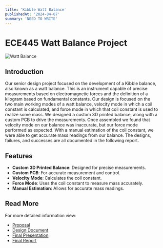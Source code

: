 ```yaml
---
title: 'Kibble Watt Balance'
publishedAt: '2024-04-07'
summary: 'NEED TO WRITE'
---
```


# ECE445 Watt Balance Project

![Watt Balance](/images/wattbalance/balance.jpeg)

## Introduction
Our senior design project focused on the development of a Kibble balance, also known as a watt balance. This is an instrument capable of precise measurements based on electromagnetic forces and the definition of a kilogram based on fundamental constants. Our design is focused on the two main working modes of a watt balance, velocity mode in which a coil constant is calculated, and force mode in which that coil constant is used to realize some mass. We designed a custom 3D printed balance, along with a custom PCB to drive the measurements. Once assembled we found that velocity mode on our balance was inaccurate, but our force mode performed as expected. With a manual estimation of the coil constant, we were able to get accurate mass readings from our balance. The designs, failures, and successes are all documented in the following report.

## Features
- **Custom 3D Printed Balance**: Designed for precise measurements.
- **Custom PCB**: For accurate measurement and control.
- **Velocity Mode**: Calculates the coil constant.
- **Force Mode**: Uses the coil constant to measure mass accurately.
- **Manual Estimation**: Allows for accurate mass readings.

## Read More
For more detailed information view:
- [Proposal](Documentation/proposal2.pdf)
- [Design Document](Documentation/design_document1.pdf)
- [Final Presentation](Documentation/other1.pdf)
- [Final Report](Documentation/final.pdf)
